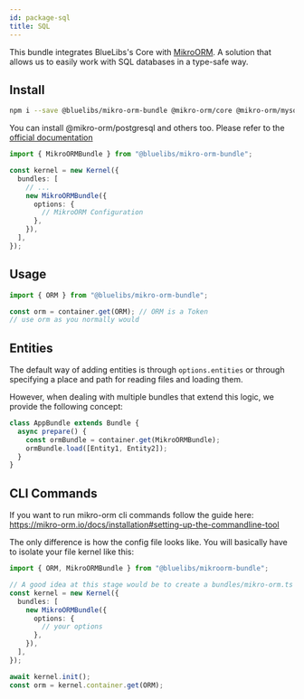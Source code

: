 ```yaml
---
id: package-sql
title: SQL
---
```



<PackageHeader version="1.0.0" packageName="mikroorm-bundle" containsTypeDefs />

This bundle integrates BlueLibs's Core with [MikroORM](https://mikro-orm.io/docs/installation). A solution that allows us to easily work with SQL databases in a type-safe way.

## Install

```bash
npm i --save @bluelibs/mikro-orm-bundle @mikro-orm/core @mikro-orm/mysql
```

You can install @mikro-orm/postgresql and others too. Please refer to the [official documentation](https://mikro-orm.io/docs/installation)

```ts
import { MikroORMBundle } from "@bluelibs/mikro-orm-bundle";

const kernel = new Kernel({
  bundles: [
    // ...
    new MikroORMBundle({
      options: {
        // MikroORM Configuration
      },
    }),
  ],
});
```

## Usage

```ts
import { ORM } from "@bluelibs/mikro-orm-bundle";

const orm = container.get(ORM); // ORM is a Token
// use orm as you normally would
```

## Entities

The default way of adding entities is through `options.entities` or through specifying a place and path for reading files and loading them.

However, when dealing with multiple bundles that extend this logic, we provide the following concept:

```ts
class AppBundle extends Bundle {
  async prepare() {
    const ormBundle = container.get(MikroORMBundle);
    ormBundle.load([Entity1, Entity2]);
  }
}
```

## CLI Commands

If you want to run mikro-orm cli commands follow the guide here: https://mikro-orm.io/docs/installation#setting-up-the-commandline-tool

The only difference is how the config file looks like. You will basically have to isolate your file kernel like this:

```ts
import { ORM, MikroORMBundle } from "@bluelibs/mikroorm-bundle";

// A good idea at this stage would be to create a bundles/mikro-orm.ts which you import in your main kernel and the config file
const kernel = new Kernel({
  bundles: [
    new MikroORMBundle({
      options: {
        // your options
      },
    }),
  ],
});

await kernel.init();
const orm = kernel.container.get(ORM);
```

